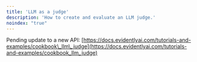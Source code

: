 ```yaml
---
title: 'LLM as a judge'
description: 'How to create and evaluate an LLM judge.'
noindex: "true"
---
```


Pending update to a new API:
[https://docs.evidentlyai.com/tutorials-and-examples/cookbook\_llm\_judge](https://docs.evidentlyai.com/tutorials-and-examples/cookbook_llm_judge)
